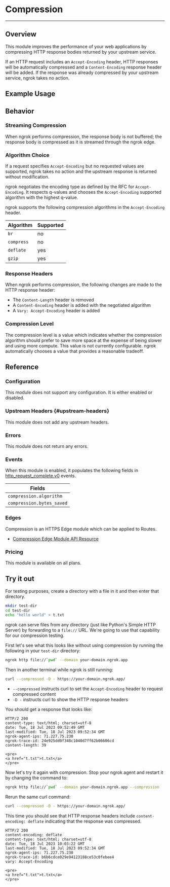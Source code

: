 
# Compression

---

## Overview

This module improves the performance of your web applications by compressing
HTTP response bodies returned by your upstream service.

If an HTTP request includes an `Accept-Encoding` header, HTTP responses will be
automatically compressed and a `Content-Encoding` response header will be
added. If the response was already compressed by your upstream service, ngrok
takes no action.

## Example Usage

<Tabs groupId="connectivity" queryString="cty">
	<TabItem value="agent-cli" label="Agent CLI" default>
		<AgentCliExample />
	</TabItem>
	<TabItem value="agent-config" label="Agent Config File">
		<AgentConfigExample />
	</TabItem>
	<TabItem value="ssh" label="SSH">
		<SshExample />
	</TabItem>
	<TabItem value="go-sdk" label="Go SDK">
		<GoSdkExample />
	</TabItem>
	<TabItem value="rust-sdk" label="Rust SDK">
		<RustSdkExample />
	</TabItem>
	<TabItem value="k8s" label="Kubernetes Controller">
		<KubernetesExample />
	</TabItem>
</Tabs>

## Behavior

### Streaming Compression

When ngrok performs compression, the response body is not buffered; the
response body is compressed as it is streamed through the ngrok edge.

### Algorithm Choice

If a request specifies `Accept-Encoding` but no requested values are supported,
ngrok takes no action and the upstream response is returned without
modification.

ngrok negotiates the encoding type as defined by the RFC for `Accept-Encoding`.
It respects q-values and chooses the `Accept-Encoding` supported algorithm with
the highest q-value.

ngrok supports the following compression algorithms in the `Accept-Encoding`
header.

| Algorithm  | Supported |
| ---------- | --------- |
| `br`       | no        |
| `compress` | no        |
| `deflate`  | yes       |
| `gzip`     | yes       |

### Response Headers

When ngrok performs compression, the following changes are made to
the HTTP response header:

- The `Content-Length` header is removed
- A `Content-Encoding` header is added with the negotiated algorithm
- A `Vary: Accept-Encoding` header is added

### Compression Level

The compression level is a value which indicates whether the compression
algorithm should prefer to save more space at the expense of being slower and
using more compute. This value is not currently configurable. ngrok
automatically chooses a value that provides a reasonable tradeoff.

## Reference

### Configuration

This module does not support any configuration. It is either enabled or
disabled.

### Upstream Headers {#upstream-headers}

This module does not add any upstream headers.

### Errors

This module does not return any errors.

### Events

When this module is enabled, it populates the following fields in
[http_request_complete.v0](/obs/reference/#http-request-complete) events.

| Fields                    |
| ------------------------- |
| `compression.algorithm`   |
| `compression.bytes_saved` |

### Edges

Compression is an HTTPS Edge module which can be applied to Routes.

- [Compression Edge Module API Resource](/api/resources/https-edge-route-compression-module/)

### Pricing

This module is available on all plans.

## Try it out

For testing purposes, create a directory with a file in it and then enter that
directory.

```bash
mkdir test-dir
cd test-dir
echo "hello world" > t.txt
```

ngrok can serve files from any directory (just like Python's Simple HTTP
Server) by forwarding to a `file://` URL. We're going to use that capability
for our compression testing.

First let's see what this looks like without using compression by running the
following in your `test-dir` directory:

```bash
ngrok http file://`pwd` --domain your-domain.ngrok.app
```

Then in another terminal while ngrok is still running:

```bash
curl --compressed -D - https://your-domain.ngrok.app/
```

- `--compressed` instructs curl to set the `Accept-Encoding` header to request
  compressed content
- `-D -` instructs curl to show the HTTP response headers

You should get a response that looks like:

```http
HTTP/2 200
content-type: text/html; charset=utf-8
date: Tue, 18 Jul 2023 09:52:49 GMT
last-modified: Tue, 18 Jul 2023 09:52:34 GMT
ngrok-agent-ips: 71.227.75.230
ngrok-trace-id: 24e925dd0f348c1040d7ff62b06606cd
content-length: 39

<pre>
<a href="t.txt">t.txt</a>
</pre>
```

Now let's try it again with compression. Stop your ngrok agent and restart it
by changing the command to:

```bash
ngrok http file://`pwd` --domain your-domain.ngrok.app --compression
```

Rerun the same curl command:

```bash
curl --compressed -D - https://your-domain.ngrok.app/
```

This time you should see that HTTP response headers include `content-encoding:
deflate` indicating that the response was compressed.

```http
HTTP/2 200
content-encoding: deflate
content-type: text/html; charset=utf-8
date: Tue, 18 Jul 2023 10:03:22 GMT
last-modified: Tue, 18 Jul 2023 09:52:34 GMT
ngrok-agent-ips: 71.227.75.230
ngrok-trace-id: b6b6cdce029e94123188ce53c0febee4
vary: Accept-Encoding

<pre>
<a href="t.txt">t.txt</a>
</pre>
```
